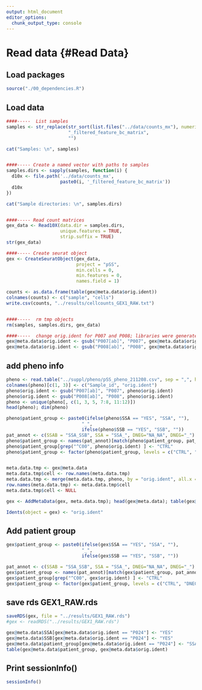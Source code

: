 ```yaml
---
output: html_document
editor_options: 
  chunk_output_type: console
---
```

# Read data {#Read Data}
## Load packages

```r

source("./00_dependencies.R")

```


## Load data

```r

####-----  List samples
samples <- str_replace(str_sort(list.files("../data/counts_mx"), numeric = TRUE),
                       "_filtered_feature_bc_matrix",
                       "")

cat("Samples: \n", samples)


####----- Create a named vector with paths to samples
samples.dirs <- sapply(samples, function(i) {
  d10x <- file.path('../data/counts_mx',
                    paste0(i, '_filtered_feature_bc_matrix'))
  d10x
})

cat("Sample directories: \n", samples.dirs)


####----- Read count matrices
gex_data <- Read10X(data.dir = samples.dirs,
                    unique.features = TRUE,
                    strip.suffix = TRUE)
str(gex_data)

####----- Create seurat object
gex <- CreateSeuratObject(gex_data, 
                          project = "pSS",
                          min.cells = 0,
                          min.features = 0,
                          names.field = 1)

counts <- as.data.frame(table(gex@meta.data$orig.ident))
colnames(counts) <- c("sample", "cells")
write.csv(counts, "../results/cellcounts_GEX1_RAW.txt")


####-----  rm tmp objects
rm(samples, samples.dirs, gex_data)

####-----  change orig.ident for P007 and P008; libraries were generated and sequenced twice
gex@meta.data$orig.ident <- gsub("P007[ab]", "P007", gex@meta.data$orig.ident)
gex@meta.data$orig.ident <- gsub("P008[ab]", "P008", gex@meta.data$orig.ident)

```


## add pheno info

```r

pheno <- read.table("../suppl/pheno/pSS_pheno_211208.csv", sep = ",", header = TRUE)
colnames(pheno)[c(1, 3)] <- c("Sample_id", "orig.ident")
pheno$orig.ident <- gsub("P007[ab]", "P007", pheno$orig.ident)
pheno$orig.ident <- gsub("P008[ab]", "P008", pheno$orig.ident)
pheno <- unique(pheno[, c(1, 3, 5, 7:8, 11:12)])
head(pheno); dim(pheno)

pheno$patient_group <- paste0(ifelse(pheno$SSA == "YES", "SSA", ""), 
                            "_", 
                            ifelse(pheno$SSB == "YES", "SSB", ""))
pat_annot <- c(SSAB = "SSA_SSB", SSA = "SSA_", DNEG="NA_NA", DNEG="_")
pheno$patient_group <- names(pat_annot)[match(pheno$patient_group, pat_annot)]
pheno$patient_group[grep("^C00", pheno$orig.ident) ] <- "CTRL"
pheno$patient_group <- factor(pheno$patient_group, levels = c("CTRL", "DNEG", "SSA", "SSAB"))


meta.data.tmp <- gex@meta.data
meta.data.tmp$cell <- row.names(meta.data.tmp)
meta.data.tmp <- merge(meta.data.tmp, pheno, by = "orig.ident", all.x = TRUE)
row.names(meta.data.tmp) <- meta.data.tmp$cell
meta.data.tmp$cell <- NULL

gex <- AddMetaData(gex, meta.data.tmp); head(gex@meta.data); table(gex@meta.data$orig.ident)

Idents(object = gex) <- "orig.ident"


```


## Add patient group

```r

gex$patient_group <- paste0(ifelse(gex$SSA == "YES", "SSA", ""), 
                            "_", 
                            ifelse(gex$SSB == "YES", "SSB", ""))

pat_annot <- c(SSAB = "SSA_SSB", SSA = "SSA_", DNEG="NA_NA", DNEG="_")
gex$patient_group <- names(pat_annot)[match(gex$patient_group, pat_annot)]
gex$patient_group[grep("^C00", gex$orig.ident) ] <- "CTRL"
gex$patient_group <- factor(gex$patient_group, levels = c("CTRL", "DNEG", "SSA", "SSAB"))

```


## save rds GEX1_RAW.rds

```r

saveRDS(gex, file = "../results/GEX1_RAW.rds")
#gex <- readRDS("../results/GEX1_RAW.rds")

gex@meta.data$SSA[gex@meta.data$orig.ident == "P024"] <- "YES"
gex@meta.data$SSB[gex@meta.data$orig.ident == "P024"] <- "YES"
gex@meta.data$patient_group[gex@meta.data$orig.ident == "P024"] <- "SSAB"
table(gex@meta.data$patient_group, gex@meta.data$orig.ident)

```


## Print sessionInfo()

```r

sessionInfo()

```

